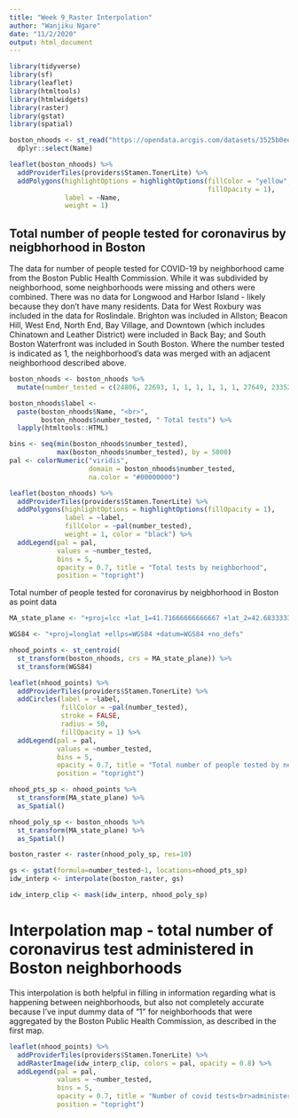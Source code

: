 ```yaml
---
title: "Week 9_Raster Interpolation"
author: "Wanjiku Ngare"
date: "11/2/2020"
output: html_document
---
```


```r
library(tidyverse)
library(sf)
library(leaflet)
library(htmltools)
library(htmlwidgets)
library(raster)
library(gstat)
library(spatial)
```

```r
boston_nhoods <- st_read("https://opendata.arcgis.com/datasets/3525b0ee6e6b427f9aab5d0a1d0a1a28_0.geojson", quiet = TRUE) %>%
  dplyr::select(Name)

leaflet(boston_nhoods) %>%
  addProviderTiles(providers$Stamen.TonerLite) %>%
  addPolygons(highlightOptions = highlightOptions(fillColor = "yellow", 
                                                  fillOpacity = 1),
              label = ~Name, 
              weight = 1) 

```

## Total number of people tested for coronavirus by neigbhorhood in Boston

The data for number of people tested for COVID-19 by neighborhood came from the Boston Public Health Commission. While it was subdivided by neighborhood, some neighborhoods were missing and others were combined. There was no data for Longwood and Harbor Island - likely because they don't have many residents. Data for West Roxbury was included in the data for Roslindale. Brighton was included in Allston; Beacon Hill, West End, North End, Bay Village, and Downtown (which includes Chinatown and Leather District) were included in Back Bay; and South Boston Waterfront was included in South Boston. Where the number tested is indicated as 1, the neighborhood's data was merged with an adjacent neighborhood described above. 

```r
boston_nhoods <- boston_nhoods %>%
  mutate(number_tested = c(24806, 22693, 1, 1, 1, 1, 1, 1, 27649, 23352, 31671, 23354, 8492, 1, 1, 1, 48991, 1, 1, 14681, 9933, 57347, 1, 20109, 37121, 1))

boston_nhoods$label <- 
  paste(boston_nhoods$Name, "<br>", 
        boston_nhoods$number_tested, " Total tests") %>% 
  lapply(htmltools::HTML)

bins <- seq(min(boston_nhoods$number_tested),
            max(boston_nhoods$number_tested), by = 5000)
pal <- colorNumeric("viridis", 
                    domain = boston_nhoods$number_tested,
                    na.color = "#00000000")

leaflet(boston_nhoods) %>%
  addProviderTiles(providers$Stamen.TonerLite) %>%
  addPolygons(highlightOptions = highlightOptions(fillOpacity = 1),
              label = ~label,
              fillColor = ~pal(number_tested),
              weight = 1, color = "black") %>% 
  addLegend(pal = pal, 
            values = ~number_tested,
            bins = 5,
            opacity = 0.7, title = "Total tests by neighborhood",
            position = "topright")

```

Total number of people tested for coronavirus by neigbhorhood in Boston as point data

```r
MA_state_plane <- "+proj=lcc +lat_1=41.71666666666667 +lat_2=42.68333333333333 +lat_0=41 +lon_0=-71.5 +x_0=200000 +y_0=750000 +ellps=GRS80 +units=m +no_defs "

WGS84 <- "+proj=longlat +ellps=WGS84 +datum=WGS84 +no_defs"

nhood_points <- st_centroid(
  st_transform(boston_nhoods, crs = MA_state_plane)) %>%
  st_transform(WGS84)

leaflet(nhood_points) %>%
  addProviderTiles(providers$Stamen.TonerLite) %>%
  addCircles(label = ~label,
             fillColor = ~pal(number_tested),
             stroke = FALSE, 
             radius = 50, 
             fillOpacity = 1) %>% 
  addLegend(pal = pal, 
            values = ~number_tested,
            bins = 5,
            opacity = 0.7, title = "Total number of people tested by neighborhood",
            position = "topright")
```


```r
nhood_pts_sp <- nhood_points %>%
  st_transform(MA_state_plane) %>%
  as_Spatial()

nhood_poly_sp <- boston_nhoods %>%
  st_transform(MA_state_plane) %>%
  as_Spatial()
```

```r
boston_raster <- raster(nhood_poly_sp, res=10)
```

```r
gs <- gstat(formula=number_tested~1, locations=nhood_pts_sp)
idw_interp <- interpolate(boston_raster, gs)

idw_interp_clip <- mask(idw_interp, nhood_poly_sp)
```

# Interpolation map - total number of coronavirus test administered in Boston neighborhoods

This interpolation is both helpful in filling in information regarding what is happening between neighborhoods, but also not completely accurate because I've input dummy data of "1" for neighborhoods that were aggregated by the Boston Public Health Commission, as described in the first map. 
```r
leaflet(nhood_points) %>%
  addProviderTiles(providers$Stamen.TonerLite) %>%
  addRasterImage(idw_interp_clip, colors = pal, opacity = 0.8) %>% 
  addLegend(pal = pal, 
            values = ~number_tested,
            bins = 5,
            opacity = 0.7, title = "Number of covid tests<br>administered by neighborhood",
            position = "topright")
```
























